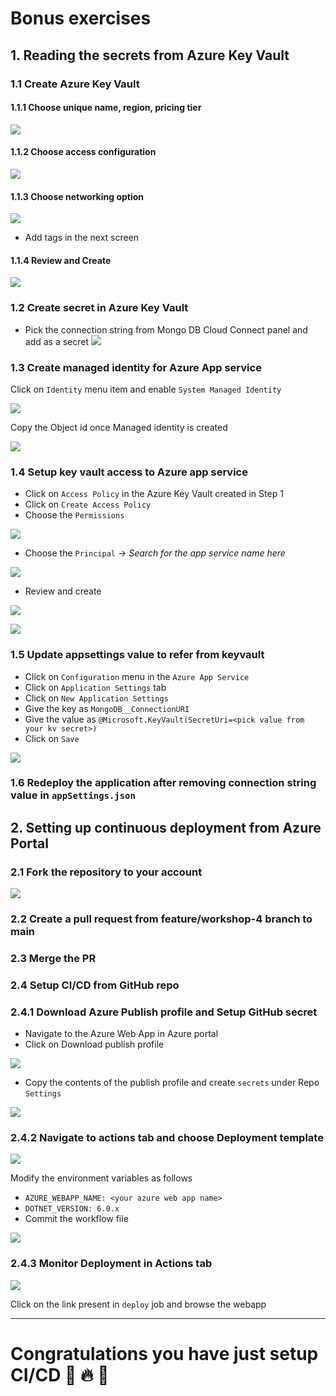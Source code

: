 # Bonus exercises

## 1. Reading the secrets from Azure Key Vault

### 1.1 Create Azure Key Vault

#### 1.1.1 Choose unique name, region, pricing tier

![](./assets/azportal-kv-creation.png)

#### 1.1.2 Choose access configuration

![](./assets/azportal-kv-access-config.png)

#### 1.1.3 Choose networking option

![](./assets/azportal-kv-networking.png)

- Add tags in the next screen

#### 1.1.4 Review and Create

![](./assets/azportal-kv-reviewncreate.png)

### 1.2 Create secret in Azure Key Vault

- Pick the connection string from Mongo DB Cloud Connect panel and add as a secret
  ![](./assets/azportal-kv-create-secret.png)

### 1.3 Create managed identity for Azure App service

Click on `Identity` menu item and enable `System Managed Identity`

![](./assets/azportal-webapp-system-identity.png)

Copy the Object id once Managed identity is created

![](./assets/azportal-webapp-copy-managed-identity.png)

### 1.4 Setup key vault access to Azure app service

- Click on `Access Policy` in the Azure Key Vault created in Step 1
- Click on `Create Access Policy`
- Choose the `Permissions`

![](./assets/azportal-kv-create-access-policy.png)

- Choose the `Principal` -> _Search for the app service name here_

![](./assets/azportal-kv-choose-spn.png)

- Review and create

![](./assets/azportal-kv-reviewncreate-access-policy.png)

![](./assets/azportal-kv-access-policy-added.png)

### 1.5 Update appsettings value to refer from keyvault

- Click on `Configuration` menu in the `Azure App Service`
- Click on `Application Settings` tab
- Click on `New Application Settings`
- Give the key as `MongoDB__ConnectionURI`
- Give the value as `@Microsoft.KeyVault(SecretUri=<pick value from your kv secret>)`
- Click on `Save`

![](./assets/azportal-webapp-add-kv-reference.png)

### 1.6 Redeploy the application after removing connection string value in `appSettings.json`

## 2. Setting up continuous deployment from Azure Portal

### 2.1 Fork the repository to your account

![](./assets/github-fork-repo.png)

### 2.2 Create a pull request from feature/workshop-4 branch to main

### 2.3 Merge the PR

### 2.4 Setup CI/CD from GitHub repo

### 2.4.1 Download Azure Publish profile and Setup GitHub secret

- Navigate to the Azure Web App in Azure portal
- Click on Download publish profile

![](./assets/azportal-webapp-download-publish-profile.png)

- Copy the contents of the publish profile and create `secrets` under Repo `Settings`

![](./assets/github-add-secret.png)

### 2.4.2 Navigate to actions tab and choose Deployment template

![](./assets/github-workflow-creation.png)

Modify the environment variables as follows

- `AZURE_WEBAPP_NAME: <your azure web app name>`
- `DOTNET_VERSION: 6.0.x`
- Commit the workflow file

![](./assets/github-commit-workflow-file.png)

### 2.4.3 Monitor Deployment in Actions tab

![](./assets/github-actions-monitor.png)

Click on the link present in `deploy` job and browse the webapp

---

# Congratulations you have just setup CI/CD :clap: :fire: :tada:
